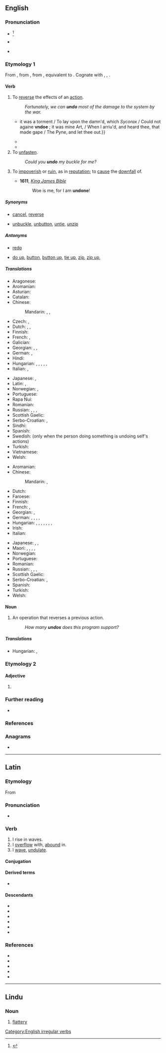 {{also|-undo}}
==English==

===Pronunciation===
* {{a|US|UK}}<ref>{{R:OED Online}}</ref> {{IPA|en|/ʌnˈduː/}}
* {{rhymes|en|uː}}
* {{homophones|en|undue}} {{qualifier|in [[Wikipedia:Yod-dropping|yod dropping]] dialects}}

===Etymology 1===
From {{inh|en|enm|undōn}}, from {{inh|en|ang|ondōn}}, from {{inh|en|gem-pro|*andadōną|t=to undo}}, equivalent to {{prefix|en|un|do}}. Cognate with {{cog|fy|ûndwaan}}, {{m|fy|ûntdwaan|t=to undo; rid}}, {{cog|nl|ontdoen|t=to undo}}.

====Verb====
{{en-verb|undoes|undoing|undid|undone}} {{tlb|en|transitive}}

# To [[reverse]] the effects of an [[action]].
#: ''Fortunately, we can '''undo''' most of the damage to the system by the war.''
#* {{RQ:Shakespeare Tempest|I|ii|page=4|passage={{w|Prospero|''Pro.''}}{{...}}it was a torment / To lay vpon the damn'd, which ''Sycorax'' / Could not againe '''vndoe''' ; it was mine Art, / When I arriu'd, and heard thee, that made gape / The Pyne, and let thee out.}}
#* {{quote-journal
|en
|date=October 15, 2011
|author=Michael Da Silva
|title=Wigan 1 - 3 Bolton
|work=BBC Sport
|url=http://news.bbc.co.uk/sport2/hi/football/eng_prem/15226200.stm
|page=
|passage=But Wigan '''undid''' their good work by conceding an avoidable second goal deep into first-half injury time.}}
#* {{quote-web|en|title=Thailand: Anti-military party leader faces sedition charges|date=2019-04-06|accessdate=2019-04-06|first=Caleb|last=Quinley|work=Al Jazeera|publisher=Al Jazeera|url=https://www.aljazeera.com/news/2019/04/thailand-anti-military-party-leader-faces-sedition-charges-190406052615231.html|location=Doha|passage=And judging by how well the progressive and youth-favoured party did, many observers suspect this latest round of legal charges are a response to Future Forward's commitment to '''undo''' the legacy of military rule and undertake democratic reforms.}}
# To [[unfasten]].
#: ''Could you '''undo''' my buckle for me?''
# {{lb|en|figuratively}} To [[impoverish]] or [[ruin]], as in [[reputation]]; to [[cause]] the [[downfall]] of.
#* '''1611''', ''[[w:Authorized King James Version|King James Bible]]''
#*: Woe is me, for I am '''undone'''!

=====Synonyms=====
* {{sense|reverse effects}} [[cancel]], [[reverse]]
* {{sense|unfasten}} [[unbuckle]], [[unbutton]], [[untie]], [[unzip]]

=====Antonyms=====
* {{sense|reverse effects}} [[redo]]
* {{sense|unfasten}} [[do up]], [[button]], [[button up]], [[tie up]], [[zip]], [[zip up]],

=====Translations=====
{{trans-top|to reverse}}
* Aragonese: {{t|an|desfer}}
* Aromanian: {{t|rup|disfac}}
* Asturian: {{t|ast|desfacer}}
* Catalan: {{t+|ca|desfer}}
* Chinese:
*: Mandarin: {{t+|cmn|復原|sc=Hani}}, {{t+|cmn|复原|tr=fùyuán|sc=Hani}}, {{t|cmn|重做}}
* Czech: {{t|cs|odčinit}}, {{t|cs|navrátit}}
* Dutch: {{t|nl|ongedaan maken}}, {{t+|nl|tenietdoen}}, {{t+|nl|ontdoen}}
* Finnish: {{t+|fi|kumota}}
* French: {{t+|fr|annuler}}, {{t+|fr|défaire}}
* Galician: {{t|gl|desfacer}}
* Georgian: {{t|ka|გაუქმება|sc=Geor}}, {{t|ka|შებრუნება|sc=Geor}}, {{t|ka|ანულირება}}
* German: {{t|de|rückgängig machen}}, {{t|de|ungeschehen machen}}
* Hindi: {{t+|hi|उधेड़ना}}
* Hungarian: {{t+|hu|visszavon}}, {{t+|hu|visszaállít}}, {{t+|hu|helyreállít}}, {{t+|hu|jóvátesz}}, {{t|hu|visszacsinál}}, {{t|hu|meg nem történtté tesz}}
* Italian: {{t+|it|annullare}}, {{t+|it|disfare}}
{{trans-mid}}
* Japanese: {{t+|ja|取り消す|tr=とりけす, torikesu|sc=Jpan}}, {{qualifier|computing}} {{t|ja|アンドゥ|tr=andu suru|alt=アンドゥする|sc=Jpan}}
* Latin: {{t|la|abrogo}}, {{t+|la|destruo}}
* Norwegian: {{t|no|rette opp}}, {{t+|no|angre}}
* Portuguese: {{t+|pt|desfazer}}
* Rapa Nui: {{t|rap|kume}}
* Romanian: {{t+|ro|desface}}
* Russian: {{t+|ru|отменя́ть|impf}}, {{t+|ru|отмени́ть|pf}}, {{t+|ru|возвраща́ть|impf}}, {{t+|ru|верну́ть|pf}}
* Scottish Gaelic: {{t|gd|neo-dhèan}}
* Serbo-Croatian: {{t+|sh|opovrgnuti}}, {{t|sh|revertirati}}
* Sindhi: {{t+|sd|اڻڪرڻ}}
* Spanish: {{t+|es|deshacer}}
* Swedish: {{t+|sv|ångra}} (only when the person doing something is undoing self's actions)
* Turkish: {{t+|tr|geri almak}}
* Vietnamese: {{t|vi|hoàn tác}}
* Welsh: {{t+|cy|dad-wneud}}
{{trans-bottom}}

{{trans-top|to unfasten}}
* Aromanian: {{t|rup|disfac}}
* Chinese:
*: Mandarin: {{t+|cmn|解開|sc=Hani}}, {{t+|cmn|解开|tr=jiěkāi|sc=Hani}}
* Dutch: {{t+|nl|losmaken}}
* Faroese: {{t|fo|loysa}}
* Finnish: {{t+|fi|avata}}
* French: {{t+|fr|défaire}}, {{t+|fr|délier}}
* Georgian: {{t|ka|გახსნა}}, {{t|ka|შეხსნა}}
* German: {{t+|de|aufmachen}}, {{t+|de|öffnen}}, {{t|de|losmachen}}, {{t+|de|lösen}}, {{t|de|abschnallen}}
* Hungarian: {{t+|hu|kinyit}}, {{t+|hu|kigombol}}, {{t+|hu|kikapcsol}}, {{t+|hu|kiköt}}, {{t+|hu|kifűz}}, {{t+|hu|kibont}}, {{t+|hu|kicsatol}}, {{t+|hu|kiold}}
* Irish: {{t|ga|scaoil}}
* Italian: {{t+|it|slacciare}}
{{trans-mid}}
* Japanese: {{t+|ja|はずす|tr=hazusu|sc=Jpan}}, {{t+|ja|ほどく|tr=hodoku|sc=Jpan}}, {{t+|ja|解く|tr=とく, toku|sc=Jpan}}
* Maori: {{t|mi|wete}}, {{t|mi|wetewete}}, {{t|mi|wewete}}, {{t|mi|whakamatara}}, {{t|mi|maheno}}
* Norwegian: {{t+|no|løsne}}
* Portuguese: {{t+|pt|desatar}}
* Romanian: {{t+|ro|desface}}
* Russian: {{t+|ru|расстёгивать|impf}}, {{t+|ru|расстегну́ть|pf}}, {{t+|ru|развя́зывать|impf}}, {{t+|ru|развяза́ть|pf}}
* Scottish Gaelic: {{t|gd|fuasgail}}
* Serbo-Croatian: {{t+|sh|razvezati}} {{qualifier|what is tied}}, {{t+|sh|raskopčati|tr=what is buttoned up}} {{qualifier|what is buttoned up}}
* Spanish: {{t+|es|desatar}}
* Turkish: {{t+|tr|çözmek}}
* Welsh: {{t+|cy|datod}}
{{trans-bottom}}

====Noun====
{{en-noun}}

# {{lb|en|computing}} An operation that reverses a previous action.
#: ''How many '''undos''' does this program support?''

=====Translations=====
{{trans-top|an operation that reverses a previous action}}
{{trans-mid}}
* Hungarian: {{t+|hu|visszavonás}}, {{t+|hu|visszaállítás}}
{{trans-bottom}}

===Etymology 2===

====Adjective====
{{head|en|adjective}}

# {{misspelling of|en|undue}}

===Further reading===
* {{pedialite}}

===References===
<references/>

===Anagrams===
* {{anagrams|en|a=dnou|udon}}

[[Category:English irregular verbs]]

----

==Latin==

===Etymology===
From {{m|la|unda||a wave}}

===Pronunciation===
* {{la-IPA|undō}}

===Verb===
{{la-verb|1+|undō}}

# I rise in waves.
# I [[overflow]] with, [[abound]] in.
# I [[wave]], [[undulate]].

====Conjugation====
{{la-conj|1+|undō}}

====Derived terms====
* {{l|la|redundō}}

====Descendants====
* {{desc|rup|undedz|undedz, undari}}
* {{desc|en|undate|bor=1}}
* {{desc|it|ondare}}
* {{desc|pt|undar}}
* {{desc|ro|unda|unda, undare}}
* {{desc|es|ondear}}

===References===
* {{R:L&S}}
* {{R:Elementary Lewis}}
* {{R:Gaffiot}}
* {{R:M&A}}
* {{R:Century 1911|redound}}

----

==Lindu==

===Noun===
{{head|klw|noun}}

# [[flattery]]